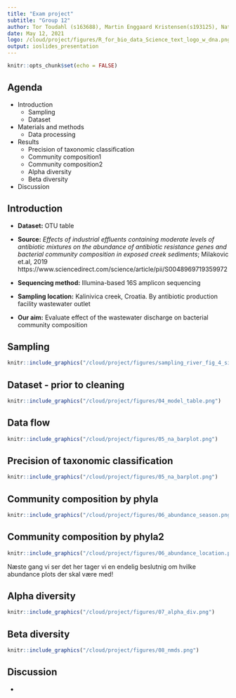 ```yaml
---
title: "Exam project"
subtitle: "Group 12"
author: Tor Toudahl (s163688), Martin Enggaard Kristensen(s193125), Natasia Thornval(s143493)
date: May 12, 2021
logo: /cloud/project/figures/R_for_bio_data_Science_text_logo_w_dna.png
output: ioslides_presentation
---
```


```r
knitr::opts_chunk$set(echo = FALSE)
```


## Agenda

* Introduction
  + Sampling
  + Dataset
* Materials and methods
  + Data processing
* Results
  + Precision of taxonomic classification
  + Community composition1
  + Community composition2
  + Alpha diversity
  + Beta diversity
* Discussion

## Introduction

- **Dataset:** OTU table

- **Source:** *Effects of industrial effluents containing moderate levels of antibiotic mixtures on the abundance of antibiotic resistance genes and bacterial community composition in exposed creek sediments*; Milakovic et.al, 2019 https://www.sciencedirect.com/science/article/pii/S0048969719359972 

- **Sequencing method:** Illumina-based 16S amplicon sequencing

- **Sampling location:** Kalinivica creek, Croatia. By antibiotic production facility wastewater outlet

- **Our aim:** Evaluate effect of the wastewater discharge on bacterial community composition

## Sampling
```r
knitr::include_graphics("/cloud/project/figures/sampling_river_fig_4_sites.PNG")
```

## Dataset - prior to cleaning
```r
knitr::include_graphics("/cloud/project/figures/04_model_table.png")
```

## Data flow
```r
knitr::include_graphics("/cloud/project/figures/05_na_barplot.png")
```

## Precision of taxonomic classification
```r
knitr::include_graphics("/cloud/project/figures/05_na_barplot.png")
```

## Community composition by phyla
```r
knitr::include_graphics("/cloud/project/figures/06_abundance_season.png")
```

## Community composition by phyla2
```r
knitr::include_graphics("/cloud/project/figures/06_abundance_location.png")
```
Næste gang vi ser det her tager vi en endelig beslutnig om hvilke abundance plots der skal være med!

## Alpha diversity
```r
knitr::include_graphics("/cloud/project/figures/07_alpha_div.png")
```


## Beta diversity
```r
knitr::include_graphics("/cloud/project/figures/08_nmds.png")
```


## Discussion

* 